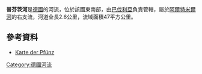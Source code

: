 {{Coord|48|52|30.05|N|11|16|37.53|E|display=title}}

'''普芬茨河'''是[[德國|德國]]的河流，位於該國東南部，由[[巴伐利亞|巴伐利亞]]負責管轄，屬於[[阿爾特米爾河|阿爾特米爾河]]的右支流，河道全長2.6公里，流域面積47平方公里。

==參考資料==
* [http://geoportal.bayern.de/bayernatlas/?bgLayer=tk&X=5416634.51&Y=4446121.69&zoom=9&lang=de&topic=bvv&catalogNodes=122&layers=bf9ff4ed-62c7-4935-9318-d5251108acc3-layer-gemeinden_verwaltungsgemeinschaften_gemeindefreie_gebiete_flaeche,bf9ff4ed-62c7-4935-9318-d5251108acc3-layer-landkreise_kreisfreie_staedte_flaeche Karte der Pfünz] {{Wayback|url=http://geoportal.bayern.de/bayernatlas/?bgLayer=tk&X=5416634.51&Y=4446121.69&zoom=9&lang=de&topic=bvv&catalogNodes=122&layers=bf9ff4ed-62c7-4935-9318-d5251108acc3-layer-gemeinden_verwaltungsgemeinschaften_gemeindefreie_gebiete_flaeche,bf9ff4ed-62c7-4935-9318-d5251108acc3-layer-landkreise_kreisfreie_staedte_flaeche |date=20160304104650 }}

{{Germany-geo-stub}}
[[Category:德國河流|Category:德國河流]]